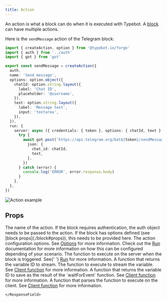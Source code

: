 ```yaml
---
title: Action
---
```


An action is what a block can do when it is executed with Typebot. A [block](./block) can have multiple actions.

Here is the `sendMessage` action of the Telegram block:

```ts
import { createAction, option } from '@typebot.io/forge'
import { auth } from '../auth'
import { got } from 'got'

export const sendMessage = createAction({
  auth,
  name: 'Send message',
  options: option.object({
    chatId: option.string.layout({
      label: 'Chat ID',
      placeholder: '@username',
    }),
    text: option.string.layout({
      label: 'Message text',
      input: 'textarea',
    }),
  }),
  run: {
    server: async ({ credentials: { token }, options: { chatId, text } }) => {
      try {
        await got.post(`https://api.telegram.org/bot${token}/sendMessage`, {
          json: {
            chat_id: chatId,
            text,
          },
        })
      } catch (error) {
        console.log('ERROR', error.response.body)
      }
    },
  },
})
```

<Frame>
  <img src="/images/contribute/action-example.png" alt="Action example" />
</Frame>

## Props

<ResponseField name="name" type="string" required>
  The name of the action.
</ResponseField>

<ResponseField name="auth" type="Auth">
  If the block requires authentication, the auth object needs to be passed to
  the action.
</ResponseField>

<ResponseField name="baseOptions" type="z.ZodObject<any>">
  If the block has options defined (see [block props](./block#props)), this
  needs to be provided here.
</ResponseField>

<ResponseField name="options" type="z.ZodObject<any>">
  The action configuration options. See <a href="./options">Options</a> for more
  information.
</ResponseField>

<ResponseField name="run">
  Check out the <a href="./run">Run</a> documentation for more information on how this can be configured depending of your scenario.
  <Expandable title="properties">
    <ResponseField name="server" type="ServerRunFunction">
      The function to execute on the server when the block is triggered. See{' '}
      <a href="./run">Run</a> for more information.
    </ResponseField>
    <ResponseField name="stream">
      <Expandable title="properties">
        <ResponseField
          name="getStreamVariableId"
          type="(options) => string | undefined"
        >
          A function that returns the variable ID to stream.
        </ResponseField>
        <ResponseField name="run" type="StreamRunFunction">
          The function to execute to stream the variable.
        </ResponseField>
      </Expandable>
    </ResponseField>
    <ResponseField name="web">
      <Expandable title="properties">
        <ResponseField
          name="displayEmbedBubble"
          type="(options) => string | undefined"
        >
          <Expandable title="properties">
            <ResponseField
              name="parseInitFunction"
              type="WebFunctionParser"
            >
              See <a href="./run#client-function">Client function</a> for more information.
            </ResponseField>
            <ResponseField name="waitForEvent">
              <Expandable title="properties">
                <ResponseField
                  name="getSaveVariableId"
                  type="(options) => string | undefined"
                >
                  A function that returns the variable ID to save as the result of the `waitForEvent` function.
                </ResponseField>
                <ResponseField name="parseFunction" type="WebFunctionParser">
                  See <a href="./run#client-function">Client function</a> for more information.
                </ResponseField>
              </Expandable>
            </ResponseField>
          </Expandable>
        </ResponseField>
        <ResponseField name="parseFunction" type="WebFunctionParser">
          A function that parses the function to execute on the client. See <a href="./run#client-function">Client function</a> for more information.
        </ResponseField>
      </Expandable>

    </ResponseField>

  </Expandable>
</ResponseField>
